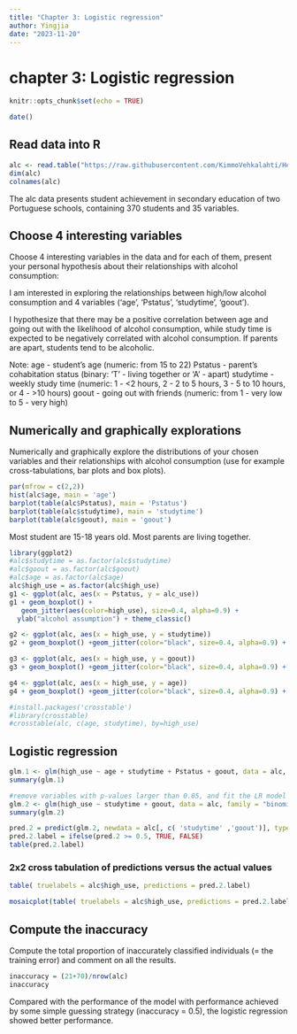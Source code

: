 ```yaml
---
title: "Chapter 3: Logistic regression"
author: Yingjia
date: "2023-11-20"
---
```


# chapter 3: Logistic regression
```r
knitr::opts_chunk$set(echo = TRUE)
```

```r
date()
```

## Read data into R

```r
alc <- read.table("https://raw.githubusercontent.com/KimmoVehkalahti/Helsinki-Open-Data-Science/master/datasets/alc.csv", sep=",", header=TRUE)
dim(alc)
colnames(alc)
```

The alc data presents student achievement in secondary education of two Portuguese schools, containing 370 students and 35 variables.


## Choose 4 interesting variables 

Choose 4 interesting variables in the data and for each of them, present your personal hypothesis about their relationships with alcohol consumption:

I am interested in exploring the relationships between high/low alcohol consumption and 4 variables ('age', 'Pstatus', 'studytime', 'goout').

I hypothesize that there may be a positive correlation between age and going out with the likelihood of alcohol consumption, while study time is expected to be negatively correlated with alcohol consumption. If parents are apart, students tend to be alcoholic. 

Note: age - student's age (numeric: from 15 to 22)
Pstatus - parent's cohabitation status (binary: 'T' - living together or 'A' - apart)
studytime - weekly study time (numeric: 1 - <2 hours, 2 - 2 to 5 hours, 3 - 5 to 10 hours, or 4 - >10 hours)
goout - going out with friends (numeric: from 1 - very low to 5 - very high)


## Numerically and graphically explorations

Numerically and graphically explore the distributions of your chosen variables and their relationships with alcohol consumption (use for example cross-tabulations, bar plots and box plots).

```r
par(mfrow = c(2,2))
hist(alc$age, main = 'age')
barplot(table(alc$Pstatus), main = 'Pstatus')
barplot(table(alc$studytime), main = 'studytime')
barplot(table(alc$goout), main = 'goout')
```

Most student are 15-18 years old.
Most parents are living together.

```r
library(ggplot2)
#alc$studytime = as.factor(alc$studytime)
#alc$goout = as.factor(alc$goout)
#alc$age = as.factor(alc$age)
alc$high_use = as.factor(alc$high_use)
g1 <- ggplot(alc, aes(x = Pstatus, y = alc_use))
g1 + geom_boxplot() + 
   geom_jitter(aes(color=high_use), size=0.4, alpha=0.9) + 
  ylab("alcohol assumption") + theme_classic()
```
```r
g2 <- ggplot(alc, aes(x = high_use, y = studytime))
g2 + geom_boxplot() +geom_jitter(color="black", size=0.4, alpha=0.9) + ylab("studytime") +theme_classic()

```
```r

g3 <- ggplot(alc, aes(x = high_use, y = goout))
g3 + geom_boxplot() +geom_jitter(color="black", size=0.4, alpha=0.9) + ylab("goout") + theme_classic()
```

```r
g4 <- ggplot(alc, aes(x = high_use, y = age))
g4 + geom_boxplot() +geom_jitter(color="black", size=0.4, alpha=0.9) + ylab("age") +theme_classic()
```
```r
#install.packages('crosstable')
#library(crosstable)
#crosstable(alc, c(age, studytime), by=high_use) 
```


##  Logistic regression
```r
glm.1 <- glm(high_use ~ age + studytime + Pstatus + goout, data = alc, family = "binomial")
summary(glm.1)
```
```r
#remove variables with p-values larger than 0.05, and fit the LR model again
glm.2 <- glm(high_use ~ studytime + goout, data = alc, family = "binomial")
summary(glm.2)
```



```r
pred.2 = predict(glm.2, newdata = alc[, c( 'studytime' ,'goout')], type = 'response')
pred.2.label = ifelse(pred.2 >= 0.5, TRUE, FALSE)
table(pred.2.label)

```
### 2x2 cross tabulation of predictions versus the actual values

```r
table( truelabels = alc$high_use, predictions = pred.2.label)
```
```r
mosaicplot(table( truelabels = alc$high_use, predictions = pred.2.label))

```


## Compute the inaccuracy

Compute the total proportion of inaccurately classified individuals (= the training error) and comment on all the results. 

```r
inaccuracy = (21+70)/nrow(alc)
inaccuracy
```
Compared with the performance of the model with performance achieved by some simple guessing strategy (inaccuracy = 0.5), the logistic regression showed better performance.


